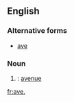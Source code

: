 {{also|ave|Ave|avè}}
==English==

===Alternative forms===
* [[ave]]

===Noun===
{{en-noun|?}}

# {{alternative form of|ave|lang=en|nodot=1}}: [[avenue]]

[[fr:ave.]]